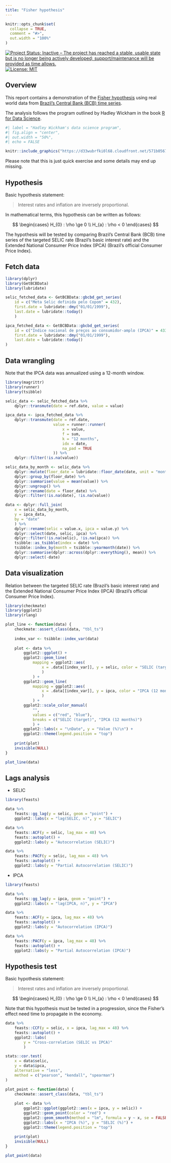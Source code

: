 ```yaml
---
title: "Fisher hypothesis"
---
```


```r
knitr::opts_chunk$set(
  collapse = TRUE,
  comment = "#>",
  out.width = "100%"
)
```

<!-- badges: start -->
[![Project Status: Inactive – The project has reached a stable, usable state but is no longer being actively developed; support/maintenance will be provided as time allows.](https://www.repostatus.org/badges/latest/inactive.svg)](https://www.repostatus.org/#inactive)
[![License: MIT](https://img.shields.io/badge/license-MIT-green)](https://choosealicense.com/licenses/mit/)
<!-- badges: end -->

## Overview

This report contains a demonstration of the [Fisher hypothesis](https://en.wikipedia.org/wiki/Fisher_effect) using real world data from [Brazil's Central Bank (BCB) time series](https://www3.bcb.gov.br/sgspub/localizarseries/localizarSeries.do?method=prepararTelaLocalizarSeries).

The analysis follows the program outlined by Hadley Wickham in the book [R for Data Science](https://r4ds.had.co.nz/introduction.html).

```r
#| label = "Hadley Wickham's data science program",
#| fig.align = "center",
#| out.width = "50%",
#| echo = FALSE

knitr::include_graphics("https://d33wubrfki0l68.cloudfront.net/571b056757d68e6df81a3e3853f54d3c76ad6efc/32d37/diagrams/data-science.png")
```

Please note that this is just quick exercise and some details may end up missing.

## Hypothesis

Basic hypothesis statement:

> Interest rates and inflation are inversely proportional.

In mathematical terms, this hypothesis can be written as follows:

$$
\begin{cases}
H_{0} : \rho \ge 0 \\
H_{a} : \rho < 0
\end{cases}
$$

The hypothesis will be tested by comparing Brazil's Central Bank (BCB) time series of the targeted SELIC rate (Brazil's basic interest rate) and the Extended National Consumer Price Index (IPCA) (Brazil's official Consumer Price Index).

## Fetch data

```r
library(dplyr)
library(GetBCBData)
library(lubridate)

selic_fetched_data <- GetBCBData::gbcbd_get_series(
    id = c("Meta Selic definida pelo Copom" = 432),
    first.date = lubridate::dmy("01/01/1999"),
    last.date = lubridate::today()
    )

ipca_fetched_data <- GetBCBData::gbcbd_get_series(
    id = c("Indice nacional de preços ao consumidor-amplo (IPCA)" = 433),
    first.date = lubridate::dmy("01/01/1999"),
    last.date = lubridate::today()
)
```

## Data wrangling

Note that the IPCA data was annualized using a 12-month window.

```r
library(magrittr)
library(runner)
library(tsibble)

selic_data <- selic_fetched_data %>%
    dplyr::transmute(date = ref.date, value = value)

ipca_data <- ipca_fetched_data %>%
    dplyr::transmute(date = ref.date, 
                     value = runner::runner(
                         x = value, 
                         f = sum,
                         k = "12 months",
                         idx = date,
                         na_pad = TRUE
                     )) %>%
    dplyr::filter(!is.na(value))

selic_data_by_month <- selic_data %>%
    dplyr::mutate(floor_date = lubridate::floor_date(date, unit = "month")) %>%
    dplyr::group_by(floor_date) %>%
    dplyr::summarise(value = mean(value)) %>%
    dplyr::ungroup() %>%
    dplyr::rename(date = floor_date) %>%
    dplyr::filter(!is.na(date), !is.na(value))

data <- dplyr::full_join(
    x = selic_data_by_month,
    y = ipca_data,
    by = "date"
    ) %>%
    dplyr::rename(selic = value.x, ipca = value.y) %>%
    dplyr::select(date, selic, ipca) %>%
    dplyr::filter(!is.na(selic), !is.na(ipca)) %>%
    tsibble::as_tsibble(index = date) %>%
    tsibble::index_by(month = tsibble::yearmonth(date)) %>%
    dplyr::summarise(dplyr::across(dplyr::everything(), mean)) %>%
    dplyr::select(-date)
```

## Data visualization

Relation between the targeted SELIC rate (Brazil's basic interest rate) and the Extended National Consumer Price Index (IPCA) (Brazil's official Consumer Price Index).

```r
library(checkmate)
library(ggplot2)
library(rlang)

plot_line <- function(data) {
    checkmate::assert_class(data, "tbl_ts")
    
    index_var <- tsibble::index_var(data)
    
    plot <- data %>%
        ggplot2::ggplot() +
        ggplot2::geom_line(
            mapping = ggplot2::aes(
                x = .data[[index_var]], y = selic, color = "SELIC (target)"
                )
            ) +
        ggplot2::geom_line(
            mapping = ggplot2::aes(
                x = .data[[index_var]], y = ipca, color = "IPCA (12 months)"
                )
            ) +
        ggplot2::scale_color_manual(
            "",
            values = c("red", "blue"),
            breaks = c("SELIC (target)", "IPCA (12 months)")
            ) +
        ggplot2::labs(x = "\nDate", y = "Value (%)\n") +
        ggplot2::theme(legend.position = "top")
    
    print(plot)
    invisible(NULL)
}

plot_line(data)
```

## Lags analysis

* SELIC

```r
library(feasts)

data %>% 
    feasts::gg_lag(y = selic, geom = "point") +
    ggplot2::labs(x = "lag(SELIC, n)", y = "SELIC")
```

```r
data %>% 
    feasts::ACF(y = selic, lag_max = 48) %>%
    feasts::autoplot() +
    ggplot2::labs(y = "Autocorrelation (SELIC)")
```

```r
data %>% 
    feasts::PACF(y = selic, lag_max = 48) %>%
    feasts::autoplot() +
    ggplot2::labs(y = "Partial Autocorrelation (SELIC)")
```

* IPCA

```r
library(feasts)

data %>% 
    feasts::gg_lag(y = ipca, geom = "point") +
    ggplot2::labs(x = "lag(IPCA, n)", y = "IPCA")
```

```r
data %>% 
    feasts::ACF(y = ipca, lag_max = 48) %>%
    feasts::autoplot() +
    ggplot2::labs(y = "Autocorrelation (IPCA)")
```

```r
data %>% 
    feasts::PACF(y = ipca, lag_max = 48) %>%
    feasts::autoplot() +
    ggplot2::labs(y = "Partial Autocorrelation (IPCA)")
```

## Hypothesis test

Basic hypothesis statement:

> Interest rates and inflation are inversely proportional.

$$
\begin{cases}
H_{0} : \rho \ge 0 \\
H_{a} : \rho < 0
\end{cases}
$$

Note that this hypothesis must be tested in a progression, since the Fisher's effect need time to propagate in the economy.

```r
data %>% 
    feasts::CCF(y = selic, x = ipca, lag_max = 48) %>% 
    feasts::autoplot() +
    ggplot2::labs(
        y = "Cross-correlation (SELIC vs IPCA)"
        )
```

```r
stats::cor.test(
    x = data$selic, 
    y = data$ipca, 
    alternative = "less",
    method = c("pearson", "kendall", "spearman")
)
```

```r
plot_point <- function(data) {
    checkmate::assert_class(data, "tbl_ts")
    
    plot <- data %>% 
        ggplot2::ggplot(ggplot2::aes(x = ipca, y = selic)) +
        ggplot2::geom_point(color = "red") +
        ggplot2::geom_smooth(method = "lm", formula = y ~ x, se = FALSE) +
        ggplot2::labs(x = "IPCA (%)", y = "SELIC (%)") + 
        ggplot2::theme(legend.position = "top")
    
    print(plot)
    invisible(NULL)
}

plot_point(data)
```
